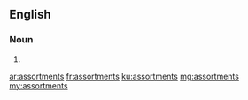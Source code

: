 ==English==

===Noun===
{{head|en|plural}}

# {{plural of|assortment|lang=en}}

[[ar:assortments]]
[[fr:assortments]]
[[ku:assortments]]
[[mg:assortments]]
[[my:assortments]]